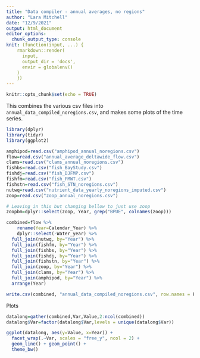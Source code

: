 ```yaml
---
title: "Data compiler - annual averages, no regions"
author: "Lara Mitchell"
date: "12/9/2021"
output: html_document
editor_options: 
  chunk_output_type: console
knit: (function(input, ...) {
    rmarkdown::render(
      input,
      output_dir = 'docs',
      envir = globalenv()
    )
    })
---
```


```r
knitr::opts_chunk$set(echo = TRUE)
```

This combines the various csv files into `annual_data_compiled_noregions.csv`, and makes 
some plots of the time series.

```r
library(dplyr)
library(tidyr)
library(ggplot2)
```

```r
amphipod=read.csv("amphipod_annual_noregions.csv")
flow=read.csv("annual_average_deltawide_flow.csv")
clams=read.csv("clams_annual_noregions.csv")
fishbs=read.csv("fish_BayStudy.csv")
fishdj=read.csv("fish_DJFMP.csv")
fishfm=read.csv("fish_FMWT.csv")
fishstn=read.csv("fish_STN_noregions.csv")
nutwq=read.csv("nutrient_data_yearly_noregions_imputed.csv")
zoop=read.csv("zoop_annual_noregions.csv")

# Leaving in this but changing bellow to just use zoop
zoopbm=dplyr::select(zoop, Year, grep("BPUE", colnames(zoop)))

combined=flow %>% 
	rename(Year=Calendar_Year) %>% 
	dplyr::select(-Water_year) %>% 
  full_join(nutwq, by="Year") %>% 
  full_join(fishfm, by="Year") %>% 
  full_join(fishbs, by="Year") %>% 
  full_join(fishdj, by="Year") %>% 
  full_join(fishstn, by="Year") %>%
  full_join(zoop, by="Year") %>% 
  full_join(clams, by="Year") %>% 
  full_join(amphipod, by="Year") %>% 
  arrange(Year)

write.csv(combined, "annual_data_compiled_noregions.csv", row.names = F)
```

Plots

```r
datalong=gather(combined,Var,Value,2:ncol(combined))
datalong$Var=factor(datalong$Var,levels = unique(datalong$Var))

ggplot(datalong, aes(y=Value, x=Year)) +
  facet_wrap(.~Var, scales = "free_y", ncol = 2) +
  geom_line() + geom_point() +
  theme_bw()
```
